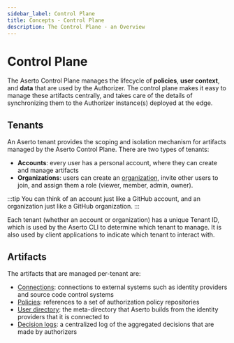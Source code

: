 ```yaml
---
sidebar_label: Control Plane
title: Concepts - Control Plane
description: The Control Plane - an Overview
---
```


# Control Plane

The Aserto Control Plane manages the lifecycle of **policies**, **user context**, and **data** that are
used by the Authorizer. The control plane makes it easy to manage these artifacts centrally, and
takes care of the details of synchronizing them to the Authorizer instance(s) deployed at the edge.

## Tenants

An Aserto tenant provides the scoping and isolation mechanism for artifacts managed by the Aserto Control Plane. There 
are two types of tenants:
* **Accounts**: every user has a personal account, where they can create and manage artifacts
* **Organizations**: users can create an [organization](/docs/overview/organization), invite other users to join, and assign them a role (viewer, member, admin, owner).

:::tip
You can think of an account just like a GitHub account, and an organization just like a GitHub organization.
:::

Each tenant (whether an account or organization) has a unique Tenant ID, which is used by the Aserto CLI to determine which tenant to manage. 
It is also used by client applications to indicate which tenant to interact with.

## Artifacts

The artifacts that are managed per-tenant are:

- [Connections](/docs/overview/connections): connections to external systems such as identity providers and source code control systems
- [Policies](/docs/overview/policy): references to a set of authorization policy repositories
- [User directory](/docs/overview/directory): the meta-directory that Aserto builds from the identity providers that it is connected to
- [Decision logs](/docs/overview/decision-logs): a centralized log of the aggregated decisions that are made by authorizers
